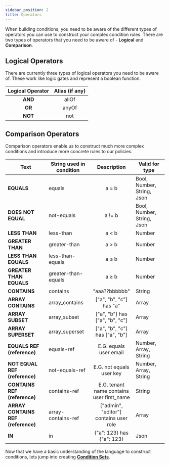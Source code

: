 ```yaml
---
sidebar_position: 2
title: Operators
---
```


When building conditions, you need to be aware of the different types of operators you can use to construct your complex condition rules.
There are two types of operators that you need to be aware of - **Logical** and **Comparison**.

## Logical Operators

There are currently three types of logical operators you need to be aware of. These work like logic gates and represent a boolean function.

| Logical Operator | Alias (if any) |
| :--------------: | :------------: |
|     **AND**      |     allOf      |
|      **OR**      |     anyOf      |
|     **NOT**      |      not       |

## Comparison Operators

Comparison operators enable us to construct much more complex conditions and introduce more concrete rules to our policies.

| Text                    | String used in condition |   Description    |  Valid for type    |
| ----------------------- | ------------------------ | :--------------: |-------------- |
| **EQUALS**              | equals                   |      a = b       | Bool, Number, String, Json | 
| **DOES NOT EQUAL**      | not-equals               |      a != b      | Bool, Number, String, Json |
| **LESS THAN**           | less-than                |      a < b       | Number |
| **GREATER THAN**        | greater-than             |      a > b       | Number |
| **LESS THAN EQUALS**    | less-than-equals         |      a ≤ b       | Number |
| **GREATER THAN EQUALS** | greater-than-equals      |      a ≥ b       | Number |
| **CONTAINS**            | contains                 |  "aaa??bbbbbb"   | String |
| **ARRAY CONTAINS**      | array_contains           |  ["a", "b", "c"] has "a"  | Array |
| **ARRAY SUBSET**        | array_subset           |  ["a", "b"] has ["a", "b", "c"]   | Array |
| **ARRAY SUPERSET**      | array_superset           |  ["a", "b", "c"] has ["a", "b"]  | Array |
| **EQUALS REF (reference)**      | equals-ref           |  E.G. equals user email   | Number, Array, String |
| **NOT EQUAL REF (reference)**      | not-equals-ref           | E.G. not equals user key   |  Number, Array, String |
| **CONTAINS REF (reference)**      | contains-ref           | E.G. tenant name contains user first_name  | String |
| **ARRAY CONTAINS REF (reference)**      | array-contains-ref           |  ["admin", "editor"] contains user role   |   Array |
| **IN**                  | in                       | {"a": 123} has {"a": 123}  | Json |

Now that we have a basic understanding of the language to construct conditions, lets jump into creating **[Condition Sets](condition-sets)**.
